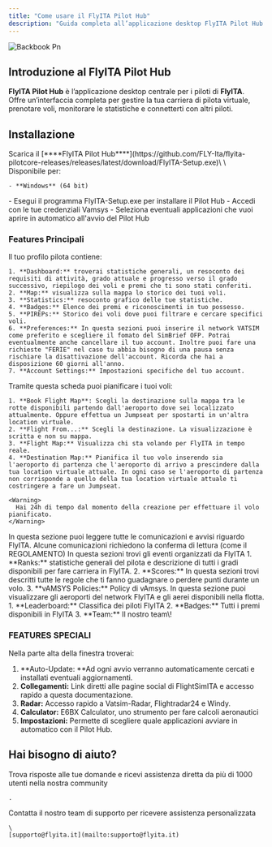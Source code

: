 ```yaml
---
title: "Come usare il FlyITA Pilot Hub"
description: "Guida completa all’applicazione desktop FlyITA Pilot Hub per i piloti"
---
```


![Backbook Pn](/images/backbook.png)

## Introduzione al FlyITA Pilot Hub

**FlyITA Pilot Hub** è l’applicazione desktop centrale per i piloti di **FlyITA**.\
Offre un’interfaccia completa per gestire la tua carriera di pilota virtuale, prenotare voli, monitorare le statistiche e connetterti con altri piloti.

## Installazione

<Steps>
  <Step title="Download FlyITA Pilot Hub">
    Scarica il [****FlyITA Pilot Hub****](https://github.com/FLY-Ita/flyita-pilotcore-releases/releases/latest/download/FlyITA-Setup.exe)\
    \
    Disponibile per:

    - **Windows** (64 bit)
  </Step>
  <Step title="Avvia il software">
    - Esegui il programma FlyITA-Setup.exe per installare il Pilot Hub
  </Step>
  <Step title="Primo avvio">
    - Accedi con le tue credenziali Vamsys
    - Seleziona eventuali applicazioni che vuoi aprire in automatico all'avvio del Pilot Hub
  </Step>
</Steps>

### Features Principali

<AccordionGroup>
  <Accordion title="My Profile" icon="user-alien">
    Il tuo profilo pilota contiene:

    1. **Dashboard:** troverai statistiche generali, un resoconto dei requisiti di attività, grado attuale e progresso verso il grado successivo, riepilogo dei voli e premi che ti sono stati conferiti.
    2. **Map:** visualizza sulla mappa lo storico dei tuoi voli.
    3. **Statistics:** resoconto grafico delle tue statistiche.
    4. **Badges:** Elenco dei premi e riconoscimenti in tuo possesso.
    5. **PIREPs:** Storico dei voli dove puoi filtrare e cercare specifici voli.
    6. **Preferences:** In questa sezioni puoi inserire il network VATSIM come preferito e scegliere il fomato del SimBrief OFP. Potrai eventualmente anche cancellare il tuo account. Inoltre puoi fare una richieste "FERIE" nel caso tu abbia bisogno di una pausa senza rischiare la disattivazione dell'account. Ricorda che hai a disposizione 60 giorni all'anno.
    7. **Account Settings:** Impostazioni specifiche del tuo account.
  </Accordion>
  <Accordion title="Flight Centre" icon="plane-departure">
    Tramite questa scheda puoi pianificare i tuoi voli:

    1. **Book Flight Map**: Scegli la destinazione sulla mappa tra le rotte disponibili partendo dall'aeroporto dove sei localizzato attualmente. Oppure effettua un Jumpseat per spostarti in un'altra location virtuale.
    2. **Flight From...:** Scegli la destinazione. La visualizzazione è scritta e non su mappa.
    3. **Flight Map:** Visualizza chi sta volando per FlyITA in tempo reale.
    4. **Destination Map:** Pianifica il tuo volo inserendo sia l'aeroporto di partenza che l'aeroporto di arrivo a prescindere dalla tua location virtuale attuale. In ogni caso se l'aeroporto di partenza non corrisponde a quello della tua location virtuale attuale ti costringere a fare un Jumpseat.

    <Warning>
      Hai 24h di tempo dal momento della creazione per effettuare il volo pianificato.
    </Warning>
  </Accordion>
  <Accordion title="NOTAMs" icon="chart-mixed">
    In questa sezione puoi leggere tutte le comunicazioni e avvisi riguardo FlyITA. Alcune comunicazioni richiedono la conferma di lettura (come il REGOLAMENTO)
  </Accordion>
  <Accordion title="Events" icon="calendar-check">
    In questa sezioni trovi gli eventi organizzati da FlyITA
  </Accordion>
  <Accordion title="Documents" icon="file-doc">
    1. **Ranks:** statistiche generali del pilota e descrizione di tutti i gradi disponibili per fare carriera in FlyITA.
    2. **Scores:** In questa sezioni trovi descritti tutte le regole che ti fanno guadagnare o perdere punti durante un volo.
    3. **vAMSYS Policies:** Policy di vAmsys.
  </Accordion>
  <Accordion title="Resources" icon="plane-tail">
    In questa sezione puoi visualizzare gli aeroporti del network FlyITA e gli aerei disponibili nella flotta.
  </Accordion>
  <Accordion title="Community" icon="ranking-star">
    1. **Leaderboard:** Classifica dei piloti FlyITA
    2. **Badges:** Tutti i premi disponibili in FlyITA
    3. **Team:** Il nostro team\!
  </Accordion>
</AccordionGroup>

### **FEATURES SPECIALI**

Nella parte alta della finestra troverai:

1. **Auto-Update: **Ad ogni avvio verranno automaticamente cercati e installati eventuali aggiornamenti.
2. **Collegamenti:** Link diretti alle pagine social di FlightSimITA e accesso rapido a questa documentazione.
3. **Radar:** Accesso rapido a Vatsim-Radar, Flightradar24 e Windy.
4. **Calculator:** E6BX Calculator, uno strumento per fare calcoli aeronautici
5. **Impostazioni:** Permette di scegliere quale applicazioni avviare in automatico con il Pilot Hub.

## Hai bisogno di aiuto?

<Columns cols={2}>
  <Card title="Discord Community" icon="link-horizontal" href="https://discord.com/invite/W6cW5Hphew">
    Trova risposte alle tue domande e ricevi assistenza diretta da più di 1000 utenti nella nostra community

    .
  </Card>
  <Card title="Email Support" icon="envelope">
    Contatta il nostro team di supporto per ricevere assistenza personalizzata

    \
    [supporto@flyita.it](mailto:supporto@flyita.it)
  </Card>
</Columns>